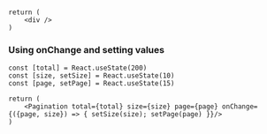 <br />

<Documenter>

```preview
return (
    <div />
)
```

</Documenter>

### Using onChange and setting values

```preview
const [total] = React.useState(200)
const [size, setSize] = React.useState(10)
const [page, setPage] = React.useState(15)

return (
    <Pagination total={total} size={size} page={page} onChange={({page, size}) => { setSize(size); setPage(page) }}/>
)
```